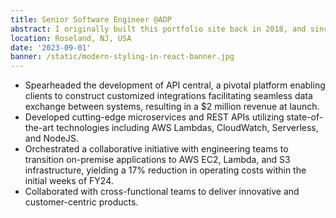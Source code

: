 ```yaml
---
title: Senior Software Engineer @ADP
abstract: I originally built this portfolio site back in 2018, and since then it's evolved quite a bit. Recently I migrated from Create React App to Next.js and made some major upgrades in the process.
location: Roseland, NJ, USA
date: '2023-09-01'
banner: /static/modern-styling-in-react-banner.jpg
---
```


- Spearheaded the development of API central, a pivotal platform enabling clients to construct customized integrations facilitating seamless data exchange between systems, resulting in a $2 million revenue at launch.
- Developed cutting-edge microservices and REST APIs utilizing state-of-the-art technologies including AWS Lambdas, CloudWatch, Serverless, and NodeJS.
- Orchestrated a collaborative initiative with engineering teams to transition on-premise applications to AWS EC2, Lambda, and S3 infrastructure, yielding a 17% reduction in operating costs within the initial weeks of FY24.
- Collaborated with cross-functional teams to deliver innovative and customer-centric products.
